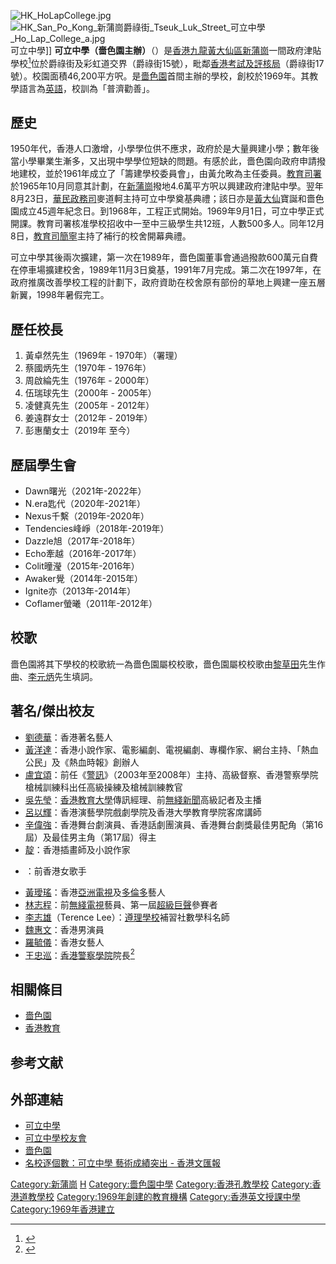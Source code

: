 {{refimprove|time=2018-04-21T06:54:15+00:00}}
{{trivia|time=2013-06-01T08:30:24+00:00}}
{{Coord|22|20|12|N|114|11|44|E|type:edu_region:HK|display=title}}
{{Infobox school
| name = 可立中學（嗇色園主辦）<br/>{{lang|en|Ho Lap College (Sponsored by the Sik Sik Yuen)}}
| logo = holaplogo.gif
| image = Ho Lap College (Sponsored by the Sik Sik Yuen).jpg
| caption = 翻油後的可立中學
| motto = 普濟勸善
| motto_translation = {{lang-en|To act benevolently and to teach benevolence}}
| established = 1969年
| affiliation = [[嗇色園|嗇色園]]
| type = 政府津貼中學
| language = [[香港英文授課中學|英文]]
| religion = 儒釋道
| principal = 彭惠蘭女士
| enrollment = 約1,000人
| classes = 26班
| faculty = 約60人
| house = 紅、黃、藍、綠
| newspaper = 《立聲》
| magazine = 《期刊雲峰》（已停刊）
| free_label = 作品集
| free = 《悠然》
| free_label_1 = 電台
| free_1 = Radio Ho Lap(可立電台)
| location = {{HKG}}[[九龍|九龍]][[新蒲崗|新蒲崗]][[爵祿街|爵祿街]]15號
| telephone = {{tel|852|2322 2229}}
| fax = {{tel|852|2320 2414}}
| website = {{url|http://www.holap.edu.hk/}}
| 學生會 = Dawn曙光（2021-2022）
}}
[[File:HK_HoLapCollege.jpg|thumb]]
[[File:HK_San_Po_Kong_新蒲崗爵祿街_Tseuk_Luk_Street_可立中學_Ho_Lap_College_a.jpg|thumb]]可立中學]]
'''可立中學（嗇色園主辦）'''（{{lang-en|Ho Lap College (Sponsored by the Sik Sik Yuen)}}）是[[香港|香港]][[九龍|九龍]][[黃大仙區|黃大仙區]][[新蒲崗|新蒲崗]]一間政府津貼學校<ref>{{Cite web |url=http://www.edb.gov.hk/en/student-parents/sch-info/sch-search/schlist-by-district/school-list-wts.html |title=香港教育局分区学校名册 |accessdate=2013-06-01 |archive-date=2017-08-05 |archive-url=https://web.archive.org/web/20170805145057/http://www.edb.gov.hk/en/student-parents/sch-info/sch-search/schlist-by-district/school-list-wts.html |dead-url=no }}</ref>位於爵祿街及彩虹道交界（爵祿街15號），毗鄰[[香港考試及評核局|香港考試及評核局]]（爵祿街17號）。校園面積46,200平方呎。是[[嗇色園|嗇色園]]首間主辦的學校，創校於1969年。其教學語言為[[英語|英語]]，校訓為「普濟勸善」。

==歷史==
{{Refimprove section}}
1950年代，香港人口激增，小學學位供不應求，政府於是大量興建小學；數年後當小學畢業生漸多，又出現中學學位短缺的問題。有感於此，嗇色園向政府申請撥地建校，並於1961年成立了「籌建學校委員會」，由黃允畋為主任委員。[[教育司署|教育司署]]於1965年10月同意其計劃，在[[新蒲崗|新蒲崗]]撥地4.6萬平方呎以興建政府津貼中學。翌年8月23日，[[華民政務司|華民政務司]]麥道軻主持可立中學奠基典禮；該日亦是[[黃大仙_(香港地方)|黃大仙]]寶誕和嗇色園成立45週年紀念日。到1968年，工程正式開始。1969年9月1日，可立中學正式開課。教育司署核准學校招收中一至中三級學生共12班，人數500多人。同年12月8日，[[教育司|教育司]][[簡寧_(香港教育司)|簡寧]]主持了補行的校舍開幕典禮。

可立中學其後兩次擴建，第一次在1989年，嗇色園董事會通過撥款600萬元自費在停車場擴建校舍，1989年11月3日奠基，1991年7月完成。第二次在1997年，在政府推廣改善學校工程的計劃下，政府資助在校舍原有部份的草地上興建一座五層新翼，1998年暑假完工。

==歷任校長==
#黃卓然先生（1969年 - 1970年）（署理）
#蔡國炳先生（1970年 - 1976年）
#周啟綸先生（1976年 - 2000年）
#伍瑞球先生（2000年 - 2005年）
#凌健真先生（2005年 - 2012年）
#姜遠群女士（2012年 - 2019年）
#彭惠蘭女士（2019年 至今）

== 歷屆學生會 ==

* Dawn曙光（2021年-2022年）
* N.era匙代（2020年-2021年）
* Nexus千繫（2019年-2020年）
* Tendencies峰崢（2018年-2019年）
* Dazzle旭（2017年-2018年）
* Echo牽越（2016年-2017年）
* Colit曈瀅（2015年-2016年）
* Awaker覺（2014年-2015年）
* Ignite亦（2013年-2014年）
* Coflamer螢曦（2011年-2012年）

== 校歌 ==
嗇色園將其下學校的校歌統一為嗇色園屬校校歌，嗇色園屬校校歌由[[黎草田|黎草田]]先生作曲、[[李元炳|李元炳]]先生填詞。

==著名/傑出校友==
*[[劉德華|劉德華]]：香港著名藝人
*[[黃洋達|黃洋達]]：香港小說作家、電影編劇、電視編劇、專欄作家、網台主持、「熱血公民」及《熱血時報》創辦人
*[[盧宜頌|盧宜頌]]：前任《[[警訊|警訊]]》（2003年至2008年）主持、高級督察、香港警察學院槍械訓練科出任高級操練及槍械訓練教官
*[[吳先瑩|吳先瑩]]：[[香港教育大學|香港教育大學]]傳訊經理、前[[無綫新聞|無綫新聞]]高級記者及主播
*[[呂以輝|呂以輝]]：香港演藝學院戲劇學院及香港大學教育學院客席講師
*[[辛偉強|辛偉強]]：香港舞台劇演員、香港話劇團演員、香港舞台劇獎最佳男配角（第16屆）及最佳男主角（第17屆）得主
*[[靛_(作家)|靛]]：香港插畫師及小說作家
*{{link-yue|戴恩玲|戴恩玲}}：前香港女歌手
*[[黃璦瑤|黃璦瑤]]：香港[[亞洲電視|亞洲電視]]及[[多倫多|多倫多]]藝人
*[[林志程|林志程]]：前[[無綫電視|無綫電視]]藝員、第一屆[[超級巨聲|超級巨聲]]參賽者
*[[李志雄|李志雄]]（Terence Lee）：[[遵理學校|遵理學校]]補習社數學科名師
*[[魏惠文|魏惠文]]：香港男演員
*[[羅毓儀|羅毓儀]]：香港女藝人
*[[王忠巡|王忠巡]]：[[香港警察學院|香港警察學院]]院長<ref>{{cite web |url=https://www.police.gov.hk/offbeat/1126/chi/7499.html |title=「傳承計劃」踏入新里程 |website= |language= |work=警聲 第1126期 |date=2018-12-27 |access-date=2022-04-25 |quote= |archive-date=2021-05-15 |archive-url=https://web.archive.org/web/20210515164823/https://www.police.gov.hk/offbeat/1126/chi/7499.html }}</ref>

==相關條目==
*[[嗇色園|嗇色園]]
*[[香港教育|香港教育]]

==参考文献==
{{reflist}}

==外部連結==
{{commonscat|Ho Lap College}}
*[http://www.holap.edu.hk/ 可立中學] {{Wayback|url=http://www.holap.edu.hk/ |date=20201205022416 }}
*[http://www.holap.org.hk/ 可立中學校友會] {{Wayback|url=http://www.holap.org.hk/ |date=20070328215948 }}
*[http://www.siksikyuen.org.hk/ 嗇色園] {{Wayback|url=http://www.siksikyuen.org.hk/ |date=20171111155409 }}
*[http://paper.wenweipo.com/2008/06/23/ED0806230020.htm 名校逐個數：可立中學 藝術成績突出 - 香港文匯報] {{Wayback|url=http://paper.wenweipo.com/2008/06/23/ED0806230020.htm |date=20180930021550 }}

{{SSYSS}}
{{香港道教學校}}

[[Category:新蒲崗|Category:新蒲崗]]
[[Category:黃大仙區中學|H]]
[[Category:嗇色園中學|Category:嗇色園中學]]
[[Category:香港孔教學校|Category:香港孔教學校]]
[[Category:香港道教學校|Category:香港道教學校]]
[[Category:1969年創建的教育機構|Category:1969年創建的教育機構]]
[[Category:香港英文授課中學|Category:香港英文授課中學]]
[[Category:1969年香港建立|Category:1969年香港建立]]